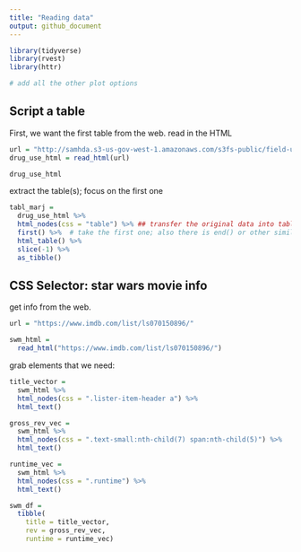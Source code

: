 ```yaml
---
title: "Reading data"
output: github_document
---
```


```r
library(tidyverse)
library(rvest)
library(httr)

# add all the other plot options
```

## Script a table

First, we want the first table from the web. 
read in the HTML
```r
url = "http://samhda.s3-us-gov-west-1.amazonaws.com/s3fs-public/field-uploads/2k15StateFiles/NSDUHsaeShortTermCHG2015.htm" # save the url to the variable called url
drug_use_html = read_html(url)

drug_use_html
```

extract the table(s); focus on the first one
```r
tabl_marj = 
  drug_use_html %>% 
  html_nodes(css = "table") %>% ## transfer the original data into table; 15 tables in total
  first() %>%  # take the first one; also there is end() or other similar functions
  html_table() %>% 
  slice(-1) %>% 
  as_tibble()
```

## CSS Selector: star wars movie info

get info from the web.

```r
url = "https://www.imdb.com/list/ls070150896/"

swm_html = 
  read_html("https://www.imdb.com/list/ls070150896/")
```

grab elements that we need:
```r
title_vector =
  swm_html %>% 
  html_nodes(css = ".lister-item-header a") %>% 
  html_text()

gross_rev_vec =
  swm_html %>% 
  html_nodes(css = ".text-small:nth-child(7) span:nth-child(5)") %>% 
  html_text()

runtime_vec = 
  swm_html %>% 
  html_nodes(css = ".runtime") %>% 
  html_text()

swm_df = 
  tibble(
    title = title_vector,
    rev = gross_rev_vec,
    runtime = runtime_vec)
```

